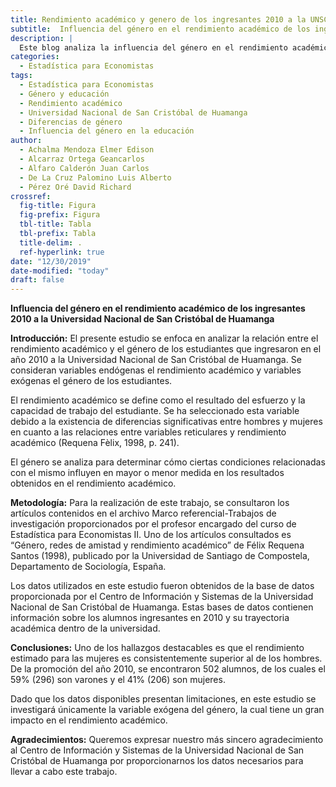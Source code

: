 ```yaml
---
title: Rendimiento académico y genero de los ingresantes 2010 a la UNSCH
subtitle:  Influencia del género en el rendimiento académico de los ingresantes 2010 a la Universidad Nacional de San Cristóbal de Huamanga
description: |
  Este blog analiza la influencia del género en el rendimiento académico de los estudiantes que ingresaron en 2010 a la Universidad Nacional de San Cristóbal de Huamanga. Se exploran las diferencias entre hombres y mujeres en relación con el rendimiento académico y se utiliza una metodología basada en datos proporcionados por la universidad. El estudio concluye que el rendimiento estimado para las mujeres es consistentemente superior al de los hombres.
categories:
  - Estadística para Economistas
tags:
  - Estadística para Economistas
  - Género y educación
  - Rendimiento académico
  - Universidad Nacional de San Cristóbal de Huamanga
  - Diferencias de género
  - Influencia del género en la educación
author: 
  - Achalma Mendoza Elmer Edison
  - Alcarraz Ortega Geancarlos
  - Alfaro Calderón Juan Carlos
  - De La Cruz Palomino Luis Alberto
  - Pérez Oré David Richard
crossref: 
  fig-title: Figura
  fig-prefix: Figura
  tbl-title: Tabla
  tbl-prefix: Tabla
  title-delim: .
  ref-hyperlink: true
date: "12/30/2019"
date-modified: "today"
draft: false
---
```


**Influencia del género en el rendimiento académico de los ingresantes 2010 a la Universidad Nacional de San Cristóbal de Huamanga**


**Introducción:** El presente estudio se enfoca en analizar la relación entre el rendimiento académico y el género de los estudiantes que ingresaron en el año 2010 a la Universidad Nacional de San Cristóbal de Huamanga. Se consideran variables endógenas el rendimiento académico y variables exógenas el género de los estudiantes.

El rendimiento académico se define como el resultado del esfuerzo y la capacidad de trabajo del estudiante. Se ha seleccionado esta variable debido a la existencia de diferencias significativas entre hombres y mujeres en cuanto a las relaciones entre variables reticulares y rendimiento académico (Requena Fèlix, 1998, p. 241).

El género se analiza para determinar cómo ciertas condiciones relacionadas con el mismo influyen en mayor o menor medida en los resultados obtenidos en el rendimiento académico.

**Metodología:** Para la realización de este trabajo, se consultaron los artículos contenidos en el archivo Marco referencial-Trabajos de investigación proporcionados por el profesor encargado del curso de Estadística para Economistas II. Uno de los artículos consultados es "Género, redes de amistad y rendimiento académico" de Félix Requena Santos (1998), publicado por la Universidad de Santiago de Compostela, Departamento de Sociología, España.

Los datos utilizados en este estudio fueron obtenidos de la base de datos proporcionada por el Centro de Información y Sistemas de la Universidad Nacional de San Cristóbal de Huamanga. Estas bases de datos contienen información sobre los alumnos ingresantes en 2010 y su trayectoria académica dentro de la universidad.

**Conclusiones:** Uno de los hallazgos destacables es que el rendimiento estimado para las mujeres es consistentemente superior al de los hombres. De la promoción del año 2010, se encontraron 502 alumnos, de los cuales el 59% (296) son varones y el 41% (206) son mujeres.

Dado que los datos disponibles presentan limitaciones, en este estudio se investigará únicamente la variable exógena del género, la cual tiene un gran impacto en el rendimiento académico.

**Agradecimientos:** Queremos expresar nuestro más sincero agradecimiento al Centro de Información y Sistemas de la Universidad Nacional de San Cristóbal de Huamanga por proporcionarnos los datos necesarios para llevar a cabo este trabajo.
